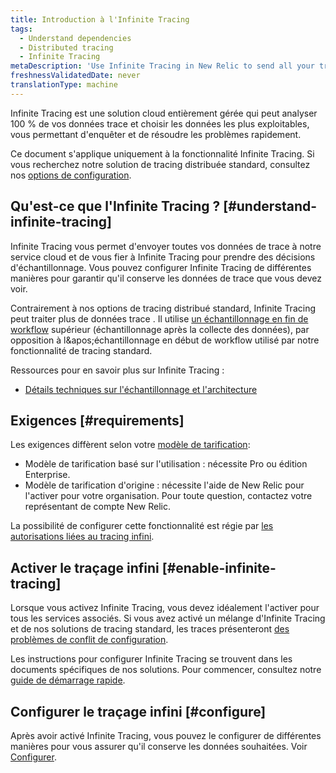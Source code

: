 ```yaml
---
title: Introduction à l'Infinite Tracing
tags:
  - Understand dependencies
  - Distributed tracing
  - Infinite Tracing
metaDescription: 'Use Infinite Tracing in New Relic to send all your trace data to our cloud-based service, and rely on Infinite Tracing to make sampling decisions.'
freshnessValidatedDate: never
translationType: machine
---
```


Infinite Tracing est une solution cloud entièrement gérée qui peut analyser 100 % de vos données trace et choisir les données les plus exploitables, vous permettant d&apos;enquêter et de résoudre les problèmes rapidement.

Ce document s&apos;applique uniquement à la fonctionnalité Infinite Tracing. Si vous recherchez notre solution de tracing distribuée standard, consultez nos [options de configuration](/docs/distributed-tracing/enable-configure/quick-start).

## Qu&apos;est-ce que l&apos;Infinite Tracing ? [#understand-infinite-tracing]

Infinite Tracing vous permet d&apos;envoyer toutes vos données de trace à notre service cloud et de vous fier à Infinite Tracing pour prendre des décisions d&apos;échantillonnage. Vous pouvez configurer Infinite Tracing de différentes manières pour garantir qu&apos;il conserve les données de trace que vous devez voir.

Contrairement à nos options de tracing distribué standard, Infinite Tracing peut traiter plus de données trace . Il utilise [un échantillonnage en fin de workflow](/docs/understand-dependencies/distributed-tracing/get-started/how-new-relic-distributed-tracing-works#sampling) supérieur (échantillonnage après la collecte des données), par opposition à l&amp;apos;échantillonnage en début de workflow utilisé par notre fonctionnalité de tracing standard.

Ressources pour en savoir plus sur Infinite Tracing :

* [Détails techniques sur l&apos;échantillonnage et l&apos;architecture](/docs/understand-dependencies/distributed-tracing/get-started/how-new-relic-distributed-tracing-works#sampling)

## Exigences [#requirements]

Les exigences diffèrent selon votre [modèle de tarification](/docs/accounts/original-accounts-billing/original-product-based-pricing/overview-pricing-models):

* Modèle de tarification basé sur l&apos;utilisation : nécessite Pro ou édition Enterprise.
* Modèle de tarification d&apos;origine : nécessite l&apos;aide de New Relic pour l&apos;activer pour votre organisation. Pour toute question, contactez votre représentant de compte New Relic.

La possibilité de configurer cette fonctionnalité est régie par [les autorisations liées au tracing infini](/docs/accounts/accounts-billing/new-relic-one-user-management/user-permissions#infinite-tracing).

## Activer le traçage infini [#enable-infinite-tracing]

Lorsque vous activez Infinite Tracing, vous devez idéalement l&apos;activer pour tous les services associés. Si vous avez activé un mélange d&apos;Infinite Tracing et de nos solutions de tracing standard, les traces présenteront [des problèmes de conflit de configuration](/docs/understand-dependencies/distributed-tracing/troubleshooting/infinite-tracing-trace-configuration-conflicts).

Les instructions pour configurer Infinite Tracing se trouvent dans les documents spécifiques de nos solutions. Pour commencer, consultez notre [guide de démarrage rapide](/docs/distributed-tracing/enable-configure/quick-start).

## Configurer le traçage infini [#configure]

Après avoir activé Infinite Tracing, vous pouvez le configurer de différentes manières pour vous assurer qu&apos;il conserve les données souhaitées. Voir [Configurer](/docs/configure-trace-observer#configure).
